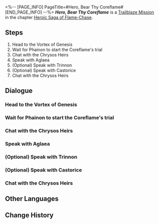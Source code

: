 <%-- [PAGE_INFO]
PageTitle=#Hero, Bear Thy Coreflame#
[END_PAGE_INFO] --%>
{{Stub|Dialogue.}}
{{Mission Infobox
|id            = 1040118
|title         = 
|image         = Mission Hero, Bear Thy Coreflame.png{{subst:void|<!--$UPLOAD:<<SpriteOutput/Chronicle/1040118.png>-<Mission Hero, Bear Thy Coreflame.png>-<Fate's Atlas Images>>-->}}
|type          = Trailblaze
|event_name    = 
|chapter       = Heroic Saga of Flame-Chase
|requirements  = [[Trailblaze Mission]] ''[[A Witch's Scientific Repose]]'' completed
|summary       = The battle against Nikador ends with victory for the Chrysos Heirs. Upon returning to Okhema, you witness Nikador's Coreflame returned. Phainon then enters the Coreflame trial, seeking to prove to Nikador's divinity that he can defeat his innermost fears.
|characters    = Aglaea; Castorice; Dan Heng; Mem; Mydei; Trailblazer; Trinnon
|startLocation = [[Amphoreus]] - [["Eternal Holy City" Okhema]]
|world         = Amphoreus
|area          = "Eternal Holy City" Okhema
|prev          = A Witch's Scientific Repose
|next          = ???
|rewards       = Trailblaze EXP*500; Stellar Jade*60; Shadow of Remembrance*1; Lost Crystal*8; Celestial Ambrosia*100; To All Things Strifeful (Disk)*1 { text = ''To All Things Strifeful'' }; Credit*80,000
}}
'''''Hero, Bear Thy Coreflame''''' is a [[Trailblaze Mission]] in the chapter [[Heroic Saga of Flame-Chase]].

==Steps==
# Head to the Vortex of Genesis
# Wait for Phainon to start the Coreflame's trial
# Chat with the Chrysos Heirs
# Speak with Aglaea
# (Optional) Speak with Trinnon
# (Optional) Speak with Castorice
# Chat with the Chrysos Heirs

<!--
==Gameplay Notes==

--><!--
==Trial Character==

-->
==Dialogue==
{{Stub Dialogue}}
{{Dialogue End}}

===Head to the Vortex of Genesis{{subst:void|<!--104011002-->}}===
{{Mission Description|type=trailblaze|location="Eternal Holy City" Okhema|update|The battle with Nikador ends with the Chrysos Heirs' victory. We return to Okhema to rest and recover. Together, we will witness the return of the Titan's Coreflame and the start of the Coreflame's trial.}}
{{Dialogue Start}}
:{{tx}}
{{Dialogue End}}

===Wait for Phainon to start the Coreflame's trial{{subst:void|<!--104011003-->}}===
{{Dialogue Start}}
:{{tx}}
{{Dialogue End}}

===Chat with the Chrysos Heirs{{subst:void|<!--104011004-->}}===
{{Dialogue Start}}
:{{tx}}
{{Dialogue End}}

===Speak with Aglaea{{subst:void|<!--104011006-->}}===
{{Dialogue Start}}
:{{tx}}
{{Dialogue End}}

===(Optional) Speak with Trinnon{{subst:void|<!--104011007-->}}===
{{Dialogue Start}}
:{{tx}}
{{Dialogue End}}

===(Optional) Speak with Castorice{{subst:void|<!--104011009-->}}===
{{Dialogue Start}}
:{{tx}}
{{Dialogue End}}

===Chat with the Chrysos Heirs{{subst:void|<!--104011010-->}}===
{{Dialogue Start}}
:{{tx}}
{{Dialogue End}}

==Other Languages==
{{Other Languages
|en   = Hero, Bear Thy Coreflame
|zhs  = 英雄啊，且握住那枚火种
|zht  = 英雄啊，且握住那枚火種
|ja   = 英雄よ、その火種を握りしめろ
|ko   = 영웅이여, 그 불씨를 손에 쥐어라
|es   = Héroe, sostén esa Yesca
|fr   = À toi, Héros, de porter cette flamme divine
|ru   = О герой, прими ядро пламени
|th   = วีรชนเอ๋ย จงไขว่คว้าเชื้อไฟ
|vi   = Hỡi Anh Hùng, Hãy Nắm Lấy Ngọn Lửa Đó
|de   = O Held, trage die Kernflamme
|id   = Wahai Pahlawan, Pertahankan Api Itu
|pt   = Herói, Carrega Tua Chama Primordial
}}

==Change History==
{{Change History|3.0}}
